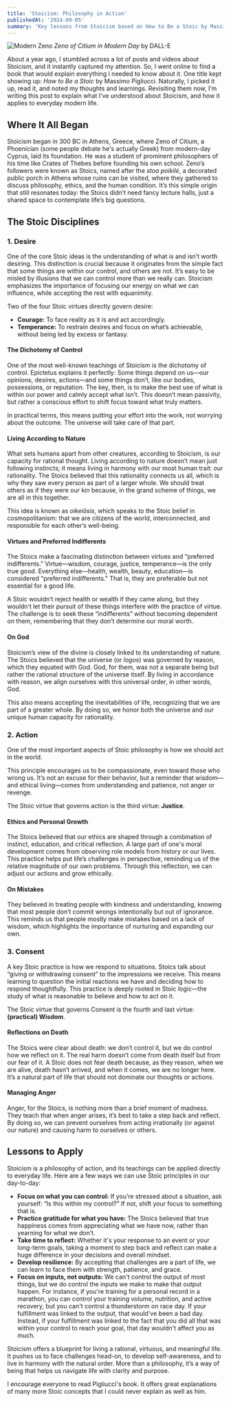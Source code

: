 ```yaml
---
title: 'Stoicism: Philosophy in Action'
publishedAt: '2024-09-05'
summary: 'Key lessons from Stoicism based on How to Be a Stoic by Massimo Pigliucci.'
---
```


![Modern Zeno](https://i.postimg.cc/V6SpwPSh/stoiscism.jpg)
_Zeno of Citium in Modern Day_ by DALL-E

About a year ago, I stumbled across a lot of posts and videos about Stoicism, and it instantly captured my attention. So, I went online to find a book that would explain everything I needed to know about it. One title kept showing up: _How to Be a Stoic_ by Massimo Pigliucci. Naturally, I picked it up, read it, and noted my thoughts and learnings. Revisiting them now, I’m writing this post to explain what I’ve understood about Stoicism, and how it applies to everyday modern life.

## Where It All Began

Stoicism began in 300 BC in Athens, Greece, where Zeno of Citium, a Phoenician (some people debate he's actually Greek) from modern-day Cyprus, laid its foundation. He was a student of prominent philosophers of his time like Crates of Thebes before founding his own school. Zeno’s followers were known as Stoics, named after the _stoa poikilé_, a decorated public porch in Athens whose ruins can be visited, where they gathered to discuss philosophy, ethics, and the human condition. It’s this simple origin that still resonates today: the Stoics didn’t need fancy lecture halls, just a shared space to contemplate life’s big questions.

## The Stoic Disciplines

### 1. Desire

One of the core Stoic ideas is the understanding of what is and isn’t worth desiring. This distinction is crucial because it originates from the simple fact that some things are within our control, and others are not. It’s easy to be misled by illusions that we can control more than we really can. Stoicism emphasizes the importance of focusing our energy on what we can influence, while accepting the rest with equanimity.

Two of the four Stoic virtues directly govern desire:

- **Courage:** To face reality as it is and act accordingly.
- **Temperance:** To restrain desires and focus on what’s achievable, without being led by excess or fantasy.

#### The Dichotomy of Control

One of the most well-known teachings of Stoicism is the dichotomy of control. Epictetus explains it perfectly: Some things depend on us—our opinions, desires, actions—and some things don’t, like our bodies, possessions, or reputation. The key, then, is to make the best use of what is within our power and calmly accept what isn’t. This doesn’t mean passivity, but rather a conscious effort to shift focus toward what truly matters.

In practical terms, this means putting your effort into the work, not worrying about the outcome. The universe will take care of that part.

#### Living According to Nature

What sets humans apart from other creatures, according to Stoicism, is our capacity for rational thought. Living according to nature doesn’t mean just following instincts; it means living in harmony with our most human trait: our rationality. The Stoics believed that this rationality connects us all, which is why they saw every person as part of a larger whole. We should treat others as if they were our kin because, in the grand scheme of things, we are all in this together.

This idea is known as _oikeiôsis_, which speaks to the Stoic belief in cosmopolitanism: that we are citizens of the world, interconnected, and responsible for each other’s well-being.

#### Virtues and Preferred Indifferents

The Stoics make a fascinating distinction between virtues and “preferred indifferents.” Virtue—wisdom, courage, justice, temperance—is the only true good. Everything else—health, wealth, beauty, education—is considered "preferred indifferents." That is, they are preferable but not essential for a good life.

A Stoic wouldn’t reject health or wealth if they came along, but they wouldn’t let their pursuit of these things interfere with the practice of virtue. The challenge is to seek these “indifferents” without becoming dependent on them, remembering that they don’t determine our moral worth.

#### On God

Stoicism’s view of the divine is closely linked to its understanding of nature. The Stoics believed that the universe (or _logos_) was governed by reason, which they equated with God. God, for them, was not a separate being but rather the rational structure of the universe itself. By living in accordance with reason, we align ourselves with this universal order, in other words, God.

This also means accepting the inevitabilities of life, recognizing that we are part of a greater whole. By doing so, we honor both the universe and our unique human capacity for rationality.

### 2. Action

One of the most important aspects of Stoic philosophy is how we should act in the world.

This principle encourages us to be compassionate, even toward those who wrong us. It’s not an excuse for their behavior, but a reminder that wisdom—and ethical living—comes from understanding and patience, not anger or revenge.

The Stoic virtue that governs action is the third virtue: **Justice**.

#### Ethics and Personal Growth

The Stoics believed that our ethics are shaped through a combination of instinct, education, and critical reflection. A large part of one's moral development comes from observing role models from history or our lives. This practice helps put life’s challenges in perspective, reminding us of the relative magnitude of our own problems. Through this reflection, we can adjust our actions and grow ethically.

#### On Mistakes

They believed in treating people with kindness and understanding, knowing that most people don’t commit wrongs intentionally but out of ignorance. This reminds us that people mostly make mistakes based on a lack of wisdom, which highlights the importance of nurturing and expanding our own.

### 3. Consent

A key Stoic practice is how we respond to situations. Stoics talk about “giving or withdrawing consent” to the impressions we receive. This means learning to question the initial reactions we have and deciding how to respond thoughtfully. This practice is deeply rooted in Stoic logic—the study of what is reasonable to believe and how to act on it.

The Stoic virtue that governs Consent is the fourth and last virtue: **(practical) Wisdom**.

#### Reflections on Death

The Stoics were clear about death: we don’t control it, but we do control how we reflect on it. The real harm doesn’t come from death itself but from our fear of it. A Stoic does not fear death because, as they reason, when we are alive, death hasn’t arrived, and when it comes, we are no longer here. It’s a natural part of life that should not dominate our thoughts or actions.

#### Managing Anger

Anger, for the Stoics, is nothing more than a brief moment of madness. They teach that when anger arises, it’s best to take a step back and reflect. By doing so, we can prevent ourselves from acting irrationally (or against our nature) and causing harm to ourselves or others.

## Lessons to Apply

Stoicism is a philosophy of action, and its teachings can be applied directly to everyday life. Here are a few ways we can use Stoic principles in our day-to-day:

- **Focus on what you can control:** If you’re stressed about a situation, ask yourself: “Is this within my control?” If not, shift your focus to something that is.
- **Practice gratitude for what you have:** The Stoics believed that true happiness comes from appreciating what we have now, rather than yearning for what we don’t.
- **Take time to reflect:** Whether it's your response to an event or your long-term goals, taking a moment to step back and reflect can make a huge difference in your decisions and overall mindset.
- **Develop resilience:** By accepting that challenges are a part of life, we can learn to face them with strength, patience, and grace.
- **Focus on inputs, not outputs:** We can't control the output of most things, but we do control the inputs we make to make that output happen. For instance, if you're training for a personal record in a marathon, you can control your training volume, nutrition, and active recovery, but you can't control a thunderstorm on race day. If your fulfillment was linked to the output, that would've been a bad day. Instead, if your fulfillment was linked to the fact that you did all that was within your control to reach your goal, that day wouldn't affect you as much.

Stoicism offers a blueprint for living a rational, virtuous, and meaningful life. It pushes us to face challenges head-on, to develop self-awareness, and to live in harmony with the natural order. More than a philosophy, it’s a way of being that helps us navigate life with clarity and purpose.

I encourage everyone to read Pigliucci's book. It offers great explanations of many more Stoic concepts that I could never explain as well as him.

